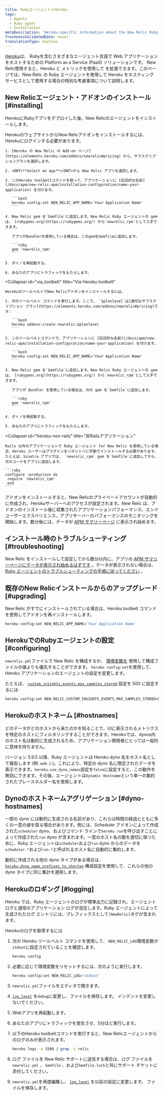 ```yaml
---
title: RubyエージェントとHeroku
tags:
  - Agents
  - Ruby agent
  - Installation
metaDescription: 'Heroku-specific information about the New Relic Ruby agent, including installation, configuration, app naming, and logging.'
freshnessValidatedDate: never
translationType: machine
---
```


[Heroku](https://devcenter.heroku.com/articles/newrelic)は、 Rubyを含むさまざまなエージェント言語で Web アプリケーションをホストするための Platform as a Service (PaaS) ソリューションです。 New Relic使用すると、Heroku [<InlinePopover type="apm"/>](/docs/apm/new-relic-apm)と[<InlinePopover type="browser"/>](/docs/browser/new-relic-browser) メトリックを使用して を拡張できます。このページでは、New Relic の Ruby エージェントを使用して Heroku をホスティング サービスとして使用する場合の特別な考慮事項について説明します。

## New Relicエージェント・アドオンのインストール [#installing]

HerokuにRubyアプリをデプロイした後、New Relicのエージェントをインストールします。

<CollapserGroup>
  <Collapser
    id="via_heroku"
    title="Heroku社のウェブサイトより"
  >
    HerokuのウェブサイトからNew Relicアドオンをインストールするには、Herokuにログインする必要があります。

    1. [Heroku の New Relic の Add-on ページ](https://elements.heroku.com/addons/newrelic#pricing) から、サブスクリプションプランを選択します。

    2. <DNT>**Select an app**</DNT>から New Relic アプリを選択します。

    3. このHeroku toolbeltコマンドを使って、アプリケーションに [記述的な名前](/docs/apm/new-relic-apm/installation-configuration/name-your-application) を付けます。

       ```bash
       heroku config:set NEW_RELIC_APP_NAME='Your Application Name'
       ```

    4. New Relic gem を`Gemfile`に追加します。New Relic Ruby エージェントの gem は、 [rubygems.org](https://rubygems.org/) から`newrelic_rpm`として入手できます。

       アプリがBundlerを使用している場合は、このgemをGemfileに追加します。

       ```ruby
       gem 'newrelic_rpm'
       ```

    5. ダイノを再起動する。

    6. あなたのアプリにトラフィックをもたらします。
  </Collapser>

  <Collapser
    id="via_toolbelt"
    title="Via Heroku toolbelt"
  >
    HerokuのツールベルトでNew Relicアドオンをインストールするには。

    1. 次のツールベルト コマンドを実行します。ここで、 `$planlevel`は[適切なサブスクリプション プラン](https://elements.heroku.com/addons/newrelic#pricing)です:

       ```bash
       heroku addons:create newrelic:$planlevel
       ```

    2. このツールベルトコマンドで、アプリケーションに [記述的な名前](/docs/apm/new-relic-apm/installation-configuration/name-your-application) を付けます。

       ```bash
       heroku config:set NEW_RELIC_APP_NAME='Your Application Name'
       ```

    3. New Relic gem を`Gemfile`に追加します。New Relic Ruby エージェントの gem は、 [rubygems.org](https://rubygems.org/) から`newrelic_rpm`として入手できます。

       アプリが Bundler を使用している場合は、次の gem を`Gemfile`に追加します。

       ```ruby
       gem 'newrelic_rpm'
       ```

    4. ダイノを再起動する。

    5. あなたのアプリにトラフィックをもたらします。
  </Collapser>

  <Collapser
    id="heroku-non-rails"
    title="非Railsアプリケーション"
  >
    Rails 以外のアプリケーションで Ruby エージェント for New Relic を使用している場合、Heroku ユーザーはプラグインをリポジトリに手動でインストールする必要があります。たとえば、Sinatra アプリでは、 `newrelic_rpm` gem を`Gemfile`に追加してから、次のコードをアプリに追加します。

    ```ruby
    configure :production do
     require 'newrelic_rpm'
     end
    ```
  </Collapser>
</CollapserGroup>

アドオンをインストールすると、New Relicのプライベートアカウントが自動的に作成され、Herokuサーバーへのアクセスが設定されます。New Relic は、アドオンのインストール後に収集されたアプリケーションパフォーマンス、エンドユーザーエクスペリエンス、アプリサーバーのパフォーマンスのモニタリングを開始します。数分後には、データが [APM サマリーページ](/docs/apm/applications-menu/monitoring/apm-overview-page) に表示され始めます。

<InstallFeedback/>

## インストール時のトラブルシューティング [#troubleshooting]

New Relic をインストールして設定してから数分以内に、アプリの [APM サマリーページにデータが表示され始めるはずです](/docs/apm/applications-menu/monitoring/apm-overview-page) 。データが表示されない場合は、 [Ruby エージェントのトラブルシューティングの手順に従ってください](/docs/agents/ruby-agent/troubleshooting/no-data-appears-ruby) 。

## 既存のNew Relicインストールからのアップグレード [#upgrading]

New Relic がすでにインストールされている場合は、Heroku toolbelt コマンドを使用してアドオンを再インストールします。

```bash
heroku config:set NEW_RELIC_APP_NAME='Your Application Name'
```

## HerokuでのRubyエージェントの設定 [#configuring]

`newrelic.yml`ファイルで New Relic を構成するか、 [環境変数を](/docs/agents/ruby-agent/installation-configuration/ruby-agent-configuration) 使用して構成ファイルの値よりも優先することができます。 `heroku config:set`を使用して、Heroku アプリケーションのエージェントの設定を変更します。

たとえば、 [`custom_insights_events.max_samples_stored`](/docs/apm/agents/ruby-agent/configuration/ruby-agent-configuration/#custom_insights_events-max_samples_stored) 設定を 500 に設定するには:

```bash
heroku config:set NEW_RELIC_CUSTOM_INSIGHTS_EVENTS_MAX_SAMPLES_STORED=500
```

## Herokuのホストネーム [#hostnames]

どのデータがどのホストから来たのかを知ることで、UIに表示されるメトリクスを特定のホストにフィルタリングすることができます。Herokuでは、dynos内のホスト名は動的に生成されるため、アプリケーション開発者にとっては一般的に意味を持ちません。

バージョン 3.9.5 以降、Ruby エージェントは Heroku dyno 名をホスト名として報告します (例: `web.1` )。これにより、特定の dyno 名に限定されたデータを表示できます。`heroku.use_dyno_names`設定を`false`に設定すると、この動作を無効にできます。その後、エージェントは`Dynamic Hostname`という単一の集約されたプレースホルダー名を使用します。

## Dynoのホストネームアグリゲーション [#dyno-hostnames]

一部の dyno には動的に生成される名前があり、これらは時間の経過とともに多くの一意の値を取る場合があります。例には、Scheduler アドオンによって作成された`scheduler` dyno、およびコマンド ラインで`heroku run`を呼び出すことによって作成された`run` dyno が含まれます。一意のホスト名の数を適切に保つために、Ruby エージェントは`scheduler`および`run` dyno からのデータを`scheduler.*`および`run.*`と呼ばれるホスト名に自動的に集約します。

動的に作成される他の dyno タイプがある場合は、 [`heroku.dyno_name_prefixes_to_shorten`](/docs/apm/agents/ruby-agent/configuration/ruby-agent-configuration/#heroku) 構成設定を使用して、これらの他の dyno タイプに同じ集計を適用します。

## Herokuのロギング [#logging]

Heroku では、Ruby エージェントのログが標準出力に記録され、エージェント ログと通常のアプリケーション ログが混在します。Ruby エージェントによって生成されたログ エントリには、プレフィックスとして`[NewRelic]`タグが含まれます。

Herokuのログを取得するには

1. 次の Heroku ツールベルト コマンドを使用して、 `NEW_RELIC_LOG`環境変数が`stdout`に設定されていることを確認します。

   ```bash
   heroku config
   ```

2. 必要に応じて環境変数をリセットするには、次のように実行します。

   ```bash
   heroku config:set NEW_RELIC_LOG="stdout"
   ```

3. `newrelic.yml`ファイルをエディタで開きます。

4. [`log_level`](/docs/apm/agents/ruby-agent/configuration/ruby-agent-configuration/#log_level) を`debug`に変更し、ファイルを保存します。 インデントを変更しないでください。

5. Webアプリを再起動します。

6. あなたのアプリにトラフィックを発生させ、5分ほど実行します。

7. 以下のHeroku toolbeltコマンドを実行すると、New Relicエージェントからのログのみが表示されます。

   ```bash
   heroku logs -n 1500 | grep -i relic
   ```

8. ログ ファイルを New Relic サポートに送信する場合は、ログ ファイルを`newrelic.yml` 、 `Gemfile` 、および`Gemfile.lock`と共にサポート チケットに添付してください。

9. `newrelic.yml`を再度編集し、 [`log_level`](/docs/apm/agents/ruby-agent/configuration/ruby-agent-configuration/#log_level) を以前の設定に変更します。 ファイルを保存します。
